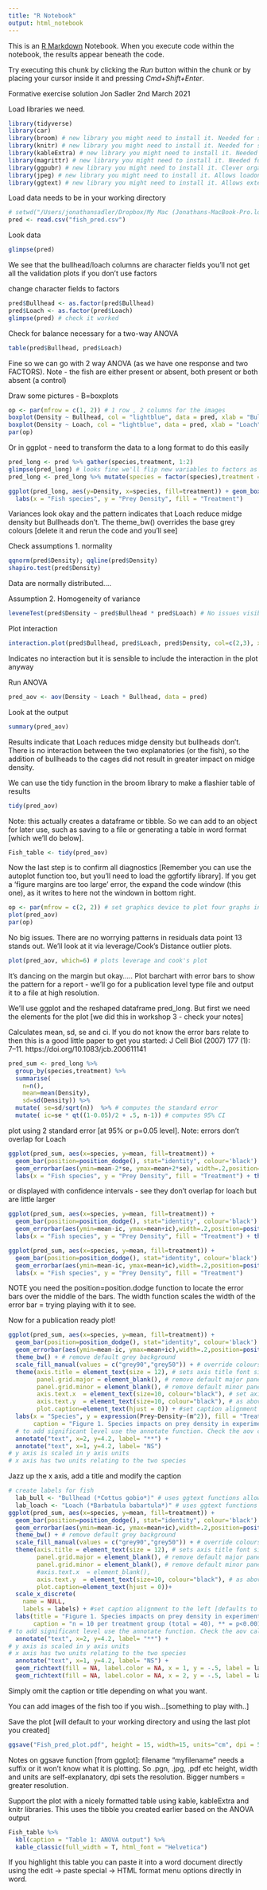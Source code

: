 ```yaml
---
title: "R Notebook"
output: html_notebook
---
```

This is an [R Markdown](http://rmarkdown.rstudio.com) Notebook. When you execute code within the notebook, the results appear beneath the code. 

Try executing this chunk by clicking the *Run* button within the chunk or by placing your cursor inside it and pressing *Cmd+Shift+Enter*. 

Formative exercise solution
Jon Sadler 2nd March 2021

Load libraries we need.
```r
library(tidyverse)
library(car)
library(broom) # new library you might need to install it. Needed for some clever stuff below
library(knitr) # new library you might need to install it. Needed for some clever stuff below
library(kableExtra) # new library you might need to install it. Needed for some clever stuff below
library(magrittr) # new library you might need to install it. Needed for some clever stuff below
library(ggpubr) # new library you might need to install it. Clever organisation of ggplots. We will use it below. 
library(jpeg) # new library you might need to install it. Allows loadong of jpeg images into R
library(ggtext) # new library you might need to install it. Allows extensive text rendering of ggplots. We will use it below. 
```

Load data
needs to be in your working directory
```r
# setwd("/Users/jonathansadler/Dropbox/My Mac (Jonathans-MacBook-Pro.local)/Desktop")
pred <- read.csv("fish_pred.csv")
```
Look data
```r
glimpse(pred)
```

We see that the bullhead/loach columns are character fields you'll not get all the validation plots if you don't use factors

change character fields to factors 
```r
pred$Bullhead <- as.factor(pred$Bullhead)
pred$Loach <- as.factor(pred$Loach)
glimpse(pred) # check it worked
```

Check for balance necessary for a two-way ANOVA
```r
table(pred$Bullhead, pred$Loach)
```
Fine so we can go with 2 way ANOVA (as we have one response and two FACTORS). Note - the fish are either present or absent, both present or both absent (a control)

Draw some pictures - B=boxplots
```r
op <- par(mfrow = c(1, 2)) # 1 row , 2 columns for the images
boxplot(Density ~ Bullhead, col = "lightblue", data = pred, xlab = "Bullhead")
boxplot(Density ~ Loach, col = "lightblue", data = pred, xlab = "Loach")
par(op)
```

Or in ggplot - need to transform the data to a long format to do this easily
```r
pred_long <- pred %>% gather(species,treatment, 1:2)
glimpse(pred_long) # looks fine we'll flip new variables to factors as we're going to create error bars plots 
pred_long <- pred_long %>% mutate(species = factor(species),treatment = factor(treatment)) # use glimpse(pred_long) to check it worked
```

```r
ggplot(pred_long, aes(y=Density, x=species, fill=treatment)) + geom_boxplot() +
  labs(x = "Fish species", y = "Prey Density", fill = "Treatment")
```

Variances look okay and the pattern indicates that Loach reduce midge density but Bullheads don't. The theme_bw() overrides the base grey colours [delete it and rerun the code and you'll see]

Check assumptions 1. normality
```r
qqnorm(pred$Density); qqline(pred$Density)
shapiro.test(pred$Density)
```
Data are normally distributed....

Assumption 2. Homogeneity of variance
```r
leveneTest(pred$Density ~ pred$Bullhead * pred$Loach) # No issues visible
```

Plot interaction
```r
interaction.plot(pred$Bullhead, pred$Loach, pred$Density, col=c(2,3), xlab = "Predators", ylab = "Midge Density", trace.label = "")
```
Indicates no interaction but it is sensible to include the interaction in the plot anyway

Run ANOVA
```r
pred_aov <- aov(Density ~ Loach * Bullhead, data = pred)
```

Look at the output
```r
summary(pred_aov)
```

Results indicate that Loach reduces midge density but bullheads don't. There is no interaction between the two explanatories (or the fish), so the addition of bullheads to the cages did not result in greater impact on midge density.

We can use the tidy function in the broom library to make a flashier table of results

```r
tidy(pred_aov)
```
Note: this actually creates a dataframe or tibble. So we can add to an object for later use, such as saving to a file or generating a table in word format [which we'll do below].

```r
Fish_table <- tidy(pred_aov)
```

Now the last step is to confirm all diagnostics [Remember you can use the autoplot function too, but you'll need to load the ggfortify library]. If you get a 'figure margins are too large' error, the expand the code window (this one), as it writes to here not the windown in bottom right.

```r
op <- par(mfrow = c(2, 2)) # set graphics device to plot four graphs in a 2 x 2 matrix
plot(pred_aov)
par(op)
```
No big issues. There are no worrying patterns in residuals data point 13 stands out. We'll look at it via leverage/Cook's Distance outlier plots.

```r
plot(pred_aov, which=6) # plots leverage and cook's plot
```
It's dancing on the margin but okay.....
Plot barchart with error bars to show the pattern for a report - we'll go for a publication level type file and output it to a file at high resolution. 

We'll use ggplot and the reshaped dataframe pred_long. But first we need the elements for the plot [we did this in workshop 3 - check your notes]

Calculates mean, sd, se and ci. If you do not know the error bars relate to then this is a good little paper to get you started:
J Cell Biol (2007) 177 (1): 7–11. https://doi.org/10.1083/jcb.200611141

```r
pred_sum <- pred_long %>%
  group_by(species,treatment) %>%
  summarise( 
    n=n(),
    mean=mean(Density),
    sd=sd(Density)) %>%
  mutate( se=sd/sqrt(n))  %>% # computes the standard error
  mutate( ic=se * qt((1-0.05)/2 + .5, n-1)) # computes 95% CI
```

plot using 2 standard error [at 95% or p=0.05 level]. Note: errors don't overlap for Loach
```r
ggplot(pred_sum, aes(x=species, y=mean, fill=treatment)) +
  geom_bar(position=position_dodge(), stat="identity", colour='black') +
  geom_errorbar(aes(ymin=mean-2*se, ymax=mean+2*se), width=.2,position=position_dodge(.9)) + 
  labs(x = "Fish species", y = "Prey Density", fill = "Treatment") + theme_bw()
```

or displayed with confidence intervals - see they don't overlap for loach but are little larger
```r
ggplot(pred_sum, aes(x=species, y=mean, fill=treatment)) +
  geom_bar(position=position_dodge(), stat="identity", colour='black') +
  geom_errorbar(aes(ymin=mean-ic, ymax=mean+ic),width=.2,position=position_dodge(.9)) + 
  labs(x = "Fish species", y = "Prey Density", fill = "Treatment") + theme_bw()
```
```r
ggplot(pred_sum, aes(x=species, y=mean, fill=treatment)) +
  geom_bar(position=position_dodge(), stat="identity", colour='black') +
  geom_errorbar(aes(ymin=mean-ic, ymax=mean+ic),width=.2,position=position_dodge(.9)) + 
  labs(x = "Fish species", y = "Prey Density", fill = "Treatment") 
```
NOTE you need the position=position.dodge function to locate the error bars over the middle of the bars. The width function scales the width of the error bar = trying playing with it to see.

Now for a publication ready plot!
```r
ggplot(pred_sum, aes(x=species, y=mean, fill=treatment)) +
  geom_bar(position=position_dodge(), stat="identity", colour='black') +
  geom_errorbar(aes(ymin=mean-ic, ymax=mean+ic),width=.2,position=position_dodge(.9)) + 
  theme_bw() + # remove default grey background
  scale_fill_manual(values = c("grey90","grey50")) + # override colours for treatment making them grey and white bars
  theme(axis.title = element_text(size = 12), # sets axis title font size
        panel.grid.major = element_blank(), # remove default major panel lines
        panel.grid.minor = element_blank(), # remove default minor panel lines
        axis.text.x  = element_text(size=10, colour="black"), # set axis font size and colour [default colour is grey]
        axis.text.y  = element_text(size=10, colour="black"), # as above but for y axis
        plot.caption=element_text(hjust = 0)) + #set caption alignment to the left [defaults to the right]
  labs(x = "Species", y = expression(Prey~Density~(m^2)), fill = "Treatment", 
       caption = "Figure 1. Species impacts on prey density in experiment enclosures. n = 10 per treatment group (total = 40)\n** = p<0.001, NS = not significant") +
  # to add significant level use the annotate function. Check the aov call for sig levels
  annotate("text", x=2, y=4.2, label= "**") +
  annotate("text", x=1, y=4.2, label= "NS")
# y axis is scaled in y axis units
# x axis has two units relating to the two species
```
Jazz up the x axis, add a title and modify the caption
```r
# create labels for fish
  lab_bull <- "Bullhead (*Cottus gobio*)" # uses ggtext functions allowing markdown language
  lab_loach <- "Loach (*Barbatula babartula*)" # uses ggtext functions allowing markdown language
ggplot(pred_sum, aes(x=species, y=mean, fill=treatment)) +
  geom_bar(position=position_dodge(), stat="identity", colour='black') +
  geom_errorbar(aes(ymin=mean-ic, ymax=mean+ic),width=.2,position=position_dodge(.9)) + 
  theme_bw() + # remove default grey background
  scale_fill_manual(values = c("grey90","grey50")) + # override colours for treatment making them grey and white bars
  theme(axis.title = element_text(size = 12), # sets axis title font size
        panel.grid.major = element_blank(), # remove default major panel lines
        panel.grid.minor = element_blank(), # remove default minor panel lines
        #axis.text.x  = element_blank(),
        axis.text.y  = element_text(size=10, colour="black"), # as above but for y axis
        plot.caption=element_text(hjust = 0))+
  scale_x_discrete(
    name = NULL,
    labels = labels) + #set caption alignment to the left [defaults to the right]
  labs(title = "Figure 1. Species impacts on prey density in experiment enclosures", x = "Species", y = expression(Prey~Density~(m^2)), fill = "Treatment", 
       caption = "n = 10 per treatment group (total = 40), ** = p<0.001, NS = not significant") +
# to add significant level use the annotate function. Check the aov call for sig levels
  annotate("text", x=2, y=4.2, label= "**") +
# y axis is scaled in y axis units
# x axis has two units relating to the two species
  annotate("text", x=1, y=4.2, label= "NS") +
  geom_richtext(fill = NA, label.color = NA, x = 1, y = -.5, label = lab_bull) + # uses ggtext function geom_richtext
  geom_richtext(fill = NA, label.color = NA, x = 2, y = -.5, label = lab_loach) # uses ggtext function geom_richtext
```
Simply omit the caption or title depending on what you want. 

You can add images of the fish too if you wish...[something to play with..] 

Save the plot [will default to your working directory and using the last plot you created]
```r
ggsave("Fish_pred_plot.pdf", height = 15, width=15, units="cm", dpi = 500)
```
Notes on ggsave function [from ggplot]:
filename "myfilename" needs a suffix or it won't know what it is plotting. So .pgn, .jpg, .pdf etc
height, width and units are self-explanatory,
dpi sets the resolution. Bigger numbers = greater resolution.

Support the plot with a nicely formatted table using kable, kableExtra and knitr libraries. This uses the tibble you created earlier based on the ANOVA output
```r
Fish_table %>%
  kbl(caption = "Table 1: ANOVA output") %>%
  kable_classic(full_width = T, html_font = "Helvetica")
```
If you highlight this table you can paste it into a word document directly using the edit -> paste special -> HTML format menu options directly in word.